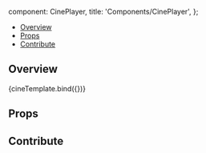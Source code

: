
  component: CinePlayer,
  title: 'Components/CinePlayer',
};

<Meta title="Components/CinePlayer" component={CinePlayer} />


<Heading title="CinePlayer" componentRelativePath="CinePlayer/CinePlayer.jsx" />

- [Overview](#overview)
- [Props](#props)
- [Contribute](#contribute)

## Overview

<Canvas>
  <Story name="Overview">{cineTemplate.bind({})}</Story>
</Canvas>

## Props

<ArgsTable of={CinePlayer} />

## Contribute

<Footer componentRelativePath="CinePlayer/__stories__/cinePlayer.stories.mdx" />
